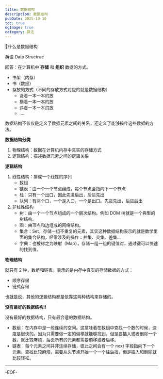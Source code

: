 ```yaml
---
title: 数据结构
description: 数据结构
pubDate: 2025-10-10
toc: true
ogImage: true
category: 算法
---
```


🙋什么是数据结构

英语 Data Structrue

回答：在计算机中 **存储** 和 **组织** 数据的方式。

- 书架（内存）
- 书（数据）
- 存放的方式（不同的存放方式对应的就是数据结构）
  - 竖着一本一本的放
  - 横着一本一本的放
  - 斜着一本一本的放
  - ....

数据结构不仅仅是定义了数据元素之间的关系，还定义了能够操作这些数据的方法。

**数据结构分类**

1. 物理结构：数据在计算机内存中真实的存储方式
2. 逻辑结构：描述数据元素之间的逻辑关系

**逻辑结构**

1. 线性结构：排成一个线性的序列
   - 数组
   - 链表：由一个一个节点组成，每个节点会指向下一个节点
   - 栈：只有一个出口，因此先进后出，后进先出
   - 队列：有两个口，一个是入口，一个是出口。先进先出，后进后出
2. 非线性结构
   - 树：由一个一个节点组成的一个层次结构。例如 DOM 树就是一个典型的树结构。
   - 图：由顶点和边组成的网络结构。
   - 集合：Set，存储一组不重复的元素，其实这种数据结构表示的就是数学里面的集合结构，经常涉及的操作：并集、交集、差集...
   - 字典：也被称之为映射（Map），存储一组一组的键值对，通过键可以快速的找到值。

**物理结构**

就只有 2 种，数组和链表。表示的是内存中真实的存储数据的方式：

- 顺序存储
- 链式存储

也就是说，其他的逻辑结构都是依靠这两种结构来存储的。

**没有最好的数据结构‼️**

没有最好的数据结构，只有最合适的数据结构。

- 数组：在内存中是一段连续的空间。这意味着在数组中查找一个数的时候，速度是很快的。因为只需要做一定的偏移就能够找到。但是要插入或者删除一个数，就比较麻烦，后面所有的元素都需要前移或者后移。
- 链表：每个元素之间并非连续存储，彼此之间会有一个 next 字段指向下一个元素。查找比较麻烦，需要从头节点开始一个一个往后找，但是插入和删除就比较轻松。

---

-EOF-
